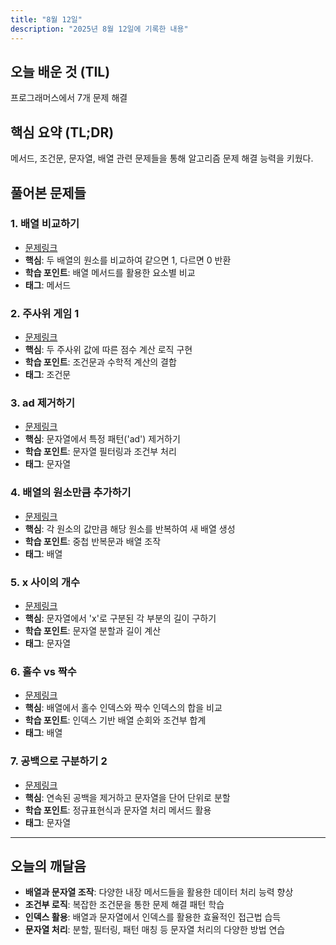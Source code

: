 ```yaml
---
title: "8월 12일"
description: "2025년 8월 12일에 기록한 내용"
---
```


## 오늘 배운 것 (TIL)

프로그래머스에서 7개 문제 해결

## 핵심 요약 (TL;DR)

메서드, 조건문, 문자열, 배열 관련 문제들을 통해 알고리즘 문제 해결 능력을 키웠다.

## 풀어본 문제들

### 1. 배열 비교하기

- [문제링크](https://school.programmers.co.kr/learn/courses/30/lessons/181856)
- **핵심**: 두 배열의 원소를 비교하여 같으면 1, 다르면 0 반환
- **학습 포인트**: 배열 메서드를 활용한 요소별 비교
- **태그**: 메서드

### 2. 주사위 게임 1

- [문제링크](https://school.programmers.co.kr/learn/courses/30/lessons/181839)
- **핵심**: 두 주사위 값에 따른 점수 계산 로직 구현
- **학습 포인트**: 조건문과 수학적 계산의 결합
- **태그**: 조건문

### 3. ad 제거하기

- [문제링크](https://school.programmers.co.kr/learn/courses/30/lessons/181870)
- **핵심**: 문자열에서 특정 패턴('ad') 제거하기
- **학습 포인트**: 문자열 필터링과 조건부 처리
- **태그**: 문자열

### 4. 배열의 원소만큼 추가하기

- [문제링크](https://school.programmers.co.kr/learn/courses/30/lessons/181861)
- **핵심**: 각 원소의 값만큼 해당 원소를 반복하여 새 배열 생성
- **학습 포인트**: 중첩 반복문과 배열 조작
- **태그**: 배열

### 5. x 사이의 개수

- [문제링크](https://school.programmers.co.kr/learn/courses/30/lessons/181867)
- **핵심**: 문자열에서 'x'로 구분된 각 부분의 길이 구하기
- **학습 포인트**: 문자열 분할과 길이 계산
- **태그**: 문자열

### 6. 홀수 vs 짝수

- [문제링크](https://school.programmers.co.kr/learn/courses/30/lessons/181887)
- **핵심**: 배열에서 홀수 인덱스와 짝수 인덱스의 합을 비교
- **학습 포인트**: 인덱스 기반 배열 순회와 조건부 합계
- **태그**: 배열

### 7. 공백으로 구분하기 2

- [문제링크](https://school.programmers.co.kr/learn/courses/30/lessons/181868)
- **핵심**: 연속된 공백을 제거하고 문자열을 단어 단위로 분할
- **학습 포인트**: 정규표현식과 문자열 처리 메서드 활용
- **태그**: 문자열

---

## 오늘의 깨달음

- **배열과 문자열 조작**: 다양한 내장 메서드들을 활용한 데이터 처리 능력 향상
- **조건부 로직**: 복잡한 조건문을 통한 문제 해결 패턴 학습
- **인덱스 활용**: 배열과 문자열에서 인덱스를 활용한 효율적인 접근법 습득
- **문자열 처리**: 분할, 필터링, 패턴 매칭 등 문자열 처리의 다양한 방법 연습
